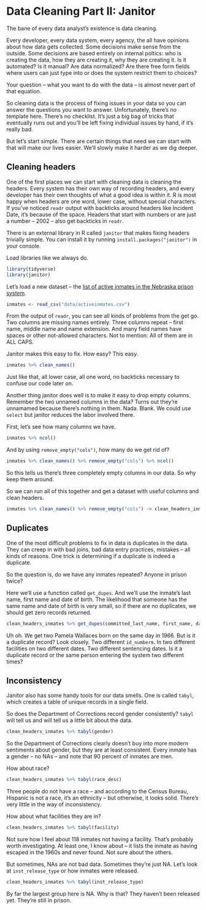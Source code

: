 # Data Cleaning Part II: Janitor

The bane of every data analyst's existence is data cleaning. 

Every developer, every data system, every agency, the all have opinions about how data gets collected. Some decisions make sense from the outside. Some decisions are based entirely on internal poltics: who is creating the data, how they are creating it, why they are creating it. Is it automated? Is it manual? Are data normalized? Are there free form fields where users can just type into or does the system restrict them to choices? 

Your question -- what you want to do with the data -- is almost never part of that equation. 

So cleaning data is the process of fixing issues in your data so you can answer the questions you want to answer. Unfortunately, there's no template here. There's no checklist. It's just a big bag of tricks that eventually runs out and you'll be left fixing individual issues by hand, if it's really bad.

But let's start simple. There are certain things that need we can start with that will make our lives easier. We'll slowly make it harder as we dig deeper.

## Cleaning headers

One of the first places we can start with cleaning data is cleaning the headers. Every system has their own way of recording headers, and every developer has their own thoughts of what a good idea is within it. R is most happy when headers are one word, lower case, without special characters. If you've noticed `readr`  output with backticks around headers like Incident Date, it's because of the space. Headers that start with numbers or are just a number -- 2002 -- also get backticks in `readr`. 

There is an external library in R called `janitor` that makes fixing headers trivially simple. You can install it by running `install.packages("janitor")` in your console. 

Load libraries like we always do.

```r
library(tidyverse)
library(janitor)
```

Let's load a new dataset -- the [list of active inmates in the Nebraska prison system](https://unl.box.com/s/wlurwk2ks880x65ao0l67k8pmjk04gy2). 

```r
inmates <- read_csv("data/activeinmates.csv")
```

From the output of `readr`, you can see all kinds of problems from the get go. Two columns are missing names entirely. Three columns repeat -- first name, middle name and name extension. And many field names have spaces or other not-allowed characters. Not to mention: All of them are in ALL CAPS.

Janitor makes this easy to fix. How easy? This easy. 

```r
inmates %>% clean_names()
```

Just like that, all lower case, all one word, no backticks necessary to confuse our code later on. 

Another thing janitor does well is to make it easy to drop empty columns. Remember the two unnamed columns in the data? Turns out they're unnamamed because there's nothing in them. Nada. Blank. We could use `select` but janitor reduces the labor involved there.

First, let's see how many columns we have. 

```r
inmates %>% ncol()
```

And by using `remove_empty("cols")`, how many do we get rid of?

```r
inmates %>% clean_names() %>% remove_empty("cols") %>% ncol()
```

So this tells us there's three completely empty columns in our data. So why keep them around. 

So we can run all of this together and get a dataset with useful columns and clean headers.

```r
inmates %>% clean_names() %>% remove_empty("cols") -> clean_headers_inmates
```

## Duplicates

One of the most difficult problems to fix in data is duplicates in the data. They can creep  in with bad joins, bad data entry practices, mistakes -- all kinds of reasons. One trick is determining if a duplicate is indeed a duplicate. 

So the question is, do we have any inmates repeated? Anyone in prison twice? 

Here we'll use a function called `get_dupes`. And we'll use the inmate's last name, first name and date of birth. The likelihood that someone has the same name and date of birth is very small, so if there are no duplicates, we should get zero records returned. 

```r
clean_headers_inmates %>% get_dupes(committed_last_name, first_name, date_of_birth)
```

Uh oh. We get two Pamela Wallaces born on the same day in 1966. But is it a duplicate record? Look closely. Two different `id_number`s. In two different facilities on two different dates. Two different sentencing dates. Is it a duplicate record or the same person entering the system two different times?  

## Inconsistency

Janitor also has some handy tools for our data smells. One is called `tabyl`, which creates a table of unique records in a single field. 

So does the Department of Corrections record gender consistently? `tabyl` will tell us and will tell us a little bit about the data.

```r
clean_headers_inmates %>% tabyl(gender)
```

So the Department of Corrections clearly doesn't buy into more modern sentiments about gender, but they are at least consistent. Every inmate has a gender -- no NAs -- and note that 90 percent of inmates are men. 

How about race? 

```r
clean_headers_inmates %>% tabyl(race_desc)
```

Three people do not have a race -- and according to the Census Bureau, Hispanic is not a race, it's an ethnicity  -- but otherwise, it looks solid. There's very little in the way of inconsistency. 

How about what facilities they are in? 

```r
clean_headers_inmates %>% tabyl(facility)
```

Not sure how I feel about 118 inmates not having a facility. That's probably worth investigating. At least one, I know about -- it lists the inmate as having escaped in the 1960s and never found. Not sure about the others. 

But sometimes, NAs are not bad data. Sometimes they're just NA. Let's look at `inst_release_type` or how inmates were released. 

```r
clean_headers_inmates %>% tabyl(inst_release_type)
```

By far the largest group here is NA. Why is that? They haven't been released yet. They're still in prison.
